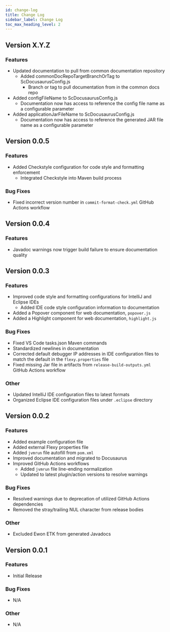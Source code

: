 ```yaml
---
id: change-log
title: Change Log
sidebar_label: Change Log
toc_max_heading_level: 2
---
```


## Version X.Y.Z
### Features
- Updated documentation to pull from common documentation repository
  - Added commonDocRepoTargetBranchOrTag to ScDocusaurusConfig.js
    - Branch or tag to pull documentation from in the common docs repo
- Added configFileName to ScDocusaurusConfig.js
  - Documentation now has access to reference the config file name as a configurable parameter
- Added applicationJarFileName to ScDocusaurusConfig.js
  - Documentation now has access to reference the generated JAR file name as a configurable parameter

## Version 0.0.5
### Features
- Added Checkstyle configuration for code style and formatting enforcement
  - Integrated Checkstyle into Maven build process
### Bug Fixes
- Fixed incorrect version number in `commit-format-check.yml` GitHub Actions workflow

## Version 0.0.4
### Features
- Javadoc warnings now trigger build failure to ensure documentation quality

## Version 0.0.3
### Features
- Improved code style and formatting configurations for IntelliJ and Eclipse IDEs
  - Added IDE code style configuration information to documentation
- Added a Popover component for web documentation, `popover.js`
- Added a Highlight component for web documentation, `highlight.js`
### Bug Fixes
- Fixed VS Code tasks.json Maven commands
- Standardized newlines in documentation
- Corrected default debugger IP addresses in IDE configuration files to match the default in
  the `flexy.properties` file
- Fixed missing Jar file in artifacts from `release-build-outputs.yml` GitHub Actions workflow
### Other
- Updated IntelliJ IDE configuration files to latest formats
- Organized Eclipse IDE configuration files under `.eclipse` directory

## Version 0.0.2
### Features
- Added example configuration file
- Added external Flexy properties file
- Added `jvmrun` file autofill from `pom.xml`
- Improved documentation and migrated to Docusaurus
- Improved GitHub Actions workflows
   - Added `jvmrun` file line-ending normalization
   - Updated to latest plugin/action versions to resolve warnings
### Bug Fixes
- Resolved warnings due to deprecation of utilized GitHub Actions dependencies
- Removed the stray/trailing NUL character from release bodies
### Other
- Excluded Ewon ETK from generated Javadocs

## Version 0.0.1
### Features
- Initial Release
### Bug Fixes
- N/A
### Other
- N/A
